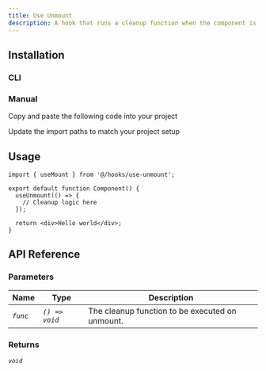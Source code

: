 ```yaml
---
title: Use Unmount
description: A hook that runs a cleanup function when the component is unmounted.
---
```


## Installation

### CLI

<NpmCommand value='npx shadcn@latest add https://kelvinmai.io/r/use-unmount.json' />

### Manual

<Steps>

<Step>Copy and paste the following code into your project</Step>

<ComponentSource name='use-unmount' title='hooks/use-unmount.ts' />

<Step>Update the import paths to match your project setup</Step>

</Steps>

## Usage

```tsx
import { useMount } from '@/hooks/use-unmount';

export default function Component() {
  useUnmount(() => {
    // Cleanup logic here
  });

  return <div>Hello world</div>;
}
```

## API Reference

### Parameters

| Name     | Type           | Description                                     |
| -------- | -------------- | ----------------------------------------------- |
| _`func`_ | _`() => void`_ | The cleanup function to be executed on unmount. |

### Returns

_`void`_
